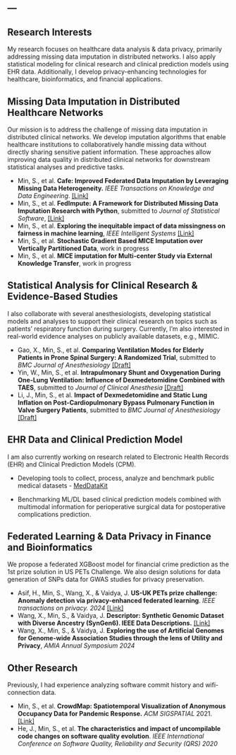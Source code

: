 ---
---

## Research Interests

My research focuses on healthcare data analysis & data privacy, primarily addressing missing data imputation in distributed networks. I also apply statistical modeling for clinical research and clinical prediction models using EHR data. Additionally, I develop privacy-enhancing technologies for healthcare, bioinformatics, and financial applications.

## Missing Data Imputation in Distributed Healthcare Networks

Our mission is to address the challenge of missing data imputation in distributed clinical networks. We develop imputation algorithms that enable healthcare institutions to collaboratively handle missing data without directly sharing sensitive patient information. These approaches allow improving data quality in distributed clinical networks for downstream statistical analyses and predictive tasks.

::: experience-container
::: project
- Min, S., et al. **Cafe: Improved Federated Data Imputation by Leveraging Missing Data Heterogeneity.** *IEEE Transactions on Knowledge and Data Engineering*.  [[Link]](https://ieeexplore.ieee.org/abstract/document/10858753?casa_token=GEo-JrjzP4UAAAAA:5uR0CwXwPfW8Pc1P9ECzlADx71-hulne_hQNJAHxI_P513qTBZHTIoeuer5V8bFOzypxP_6BeGg){target="_blank"}
- Min, S., et al. **FedImpute: A Framework for Distributed Missing Data Imputation Research with Python**, submitted to *Journal of Statistical Software*, [[Link]](https://idsla.github.io/FedImpute/){target="_blank"}
- Min, S., et al. **Exploring the inequitable impact of data missingness on fairness in machine learning**, *IEEE Intelligent Systems* [[Link]](./papers/fairness.pdf){target="_blank"}
- Min, S., et al. **Stochastic Gradient Based MICE Imputation over Vertically Partitioned Data**, work in progress
- Min, S., et al. **MICE imputation for Multi-center Study via External Knowledge Transfer**, work in progress
<!-- - **Cafe: Improved Federated Data Imputation by Leveraging Missing Data Heterogeneity.** *IEEE Transactions on Knowledge and Data Engineering*.  [[Link]](https://ieeexplore.ieee.org/abstract/document/10858753?casa_token=GEo-JrjzP4UAAAAA:5uR0CwXwPfW8Pc1P9ECzlADx71-hulne_hQNJAHxI_P513qTBZHTIoeuer5V8bFOzypxP_6BeGg){target="_blank"}
- **FedImpute: A Framework for Distributed Missing Data Imputation Research with Python**, submitted to *Journal of Statistical Software*, [[Link]](https://idsla.github.io/FedImpute/){target="_blank"}
- **Exploring the inequitable impact of data missingness on fairness in machine learning**, under review by *IEEE Intelligent Systems*
- **Stochastic Gradient Based MICE Imputation over Vertically Partitioned Data**, work in progress
- **MICE imputation for Multi-center Study via External Knowledge Transfer**, work in progress -->
:::
::::


## Statistical Analysis for Clinical Research & Evidence-Based Studies

I also collaborate with several anesthesiologists, developing statistical models and analyses to support their clinical research on topics such as patients' respiratory function during surgery. Currently, I'm also interested in real-world evidence analyses on publicly available datasets, e.g., MIMIC.

::: experience-container
::: project
- Gao, X., Min, S., et al. **Comparing Ventilation Modes for Elderly Patients in Prone Spinal Surgery: A Randomized Trial**, submitted to *BMC Journal of Anesthesiology*  [[Draft]](./papers/Paper_1.pdf){target="_blank"}
- Yin, W., Min, S., et al. **Intrapulmonary Shunt and Oxygenation During One-Lung Ventilation: Influence of Dexmedetomidine Combined with TAES**, submitted to *Journal of Clinical Anesthesia*  [[Draft]](./papers/Paper_2.pdf){target="_blank"}
- Li, J., Min, S., et al. **Impact of Dexmedetomidine and Static Lung Inflation on Post-Cardiopulmonary Bypass Pulmonary Function in Valve Surgery Patients**, submitted to *BMC Journal of Anesthesiology*  [[Draft]]()
<!-- - **Comparing Ventilation Modes for Elderly Patients in Prone Spinal Surgery: A Randomized Trial**, submitted to *BMC Journal of Anesthesiology* (work with Xin Gao)  [[Draft]](./papers/Paper_1.pdf){target="_blank"}
- **Intrapulmonary Shunt and Oxygenation During One-Lung Ventilation: Influence of Dexmedetomidine Combined with TAES**, submitted to *Journal of Clinical Anesthesia*  (work with Yinjuan Wei) [[Draft]]()
- **Impact of Dexmedetomidine and Static Lung Inflation on Post-Cardiopulmonary Bypass Pulmonary Function in Valve Surgery Patients**, submitted to *BMC Journal of Anesthesiology* (work with Juanchang Li) [[Draft]]() -->
:::
::::

## EHR Data and Clinical Prediction Model

I am also currently working on research related to Electronic Health Records (EHR) and Clinical Prediction Models (CPM).

::: experience-container
::: project
- Developing tools to collect, process, analyze and benchmark public medical datasets - [MedDataKit](https://github.com/sitaomin1994/MedicalDataKit){target="_blank"}

- Benchmarking ML/DL based clinical prediction models combined with multimodal information for perioperative surgical data for postoperative complications prediction.
:::
::::

## Federated Learning & Data Privacy in Finance and Bioinformatics

We propose a federated XGBoost model for financial crime prediction as the 1st prize solution in US PETs Challenge. We also design solutions for data generation of SNPs data for GWAS studies for privacy preservation.

::: experience-container
::: project
- Asif, H., Min, S., Wang, X., & Vaidya, J. **US-UK PETs prize challenge: Anomaly detection via privacy-enhanced federated learning**. *IEEE transactions on privacy. 2024*  [[Link]](https://ieeexplore.ieee.org/stamp/stamp.jsp?arnumber=10507758){target="_blank"}
- Wang, X., Min, S., & Vaidya, J. **Descriptor: Synthetic Genomic Dataset with Diverse Ancestry (SynGen6). IEEE Data Descriptions.**  [[Link]](https://ieeexplore.ieee.org/stamp/stamp.jsp?arnumber=10768919){target="_blank"}
- Wang, X., Min, S., & Vaidya, J. **Exploring the use of Artificial Genomes for Genome-wide Association Studies through the lens of Utility and Privacy**, *AMIA Annual Symposium 2024*
:::
::::

## Other Research

Previously, I had experience analyzing software commit history and wifi-connection data.

::: experience-container
::: project
- Min, S., et al. **CrowdMap: Spatiotemporal Visualization of Anonymous Occupancy Data for Pandemic Response.** *ACM SIGSPATIAL* 2021.  [[Link]](https://dl.acm.org/doi/pdf/10.1145/3474717.3484269){target="_blank"}
- He, J., Min, S., et al. **The characteristics and impact of uncompilable code changes on software quality evolution**. *IEEE International Conference on Software Quality, Reliability and Security (QRS) 2020*
:::
::::




